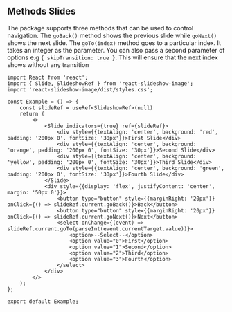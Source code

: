 
<Meta title="Examples/Methods34" component={Slide} />

## Methods Slides

The package supports three methods that can be used to control navigation. The `goBack()` method shows the previous slide while `goNext()` shows the next slide.
The `goTo(index)` method goes to a particular index. It takes an integer as the parameter. You can also pass a second parameter of options e.g `{ skipTransition: true }`. This
will ensure that the next index shows without any transition

```tsx
import React from 'react';
import { Slide, SlideshowRef } from 'react-slideshow-image';
import 'react-slideshow-image/dist/styles.css';

const Example = () => {
    const slideRef = useRef<SlideshowRef>(null)
    return (
        <>
            <Slide indicators={true} ref={slideRef}>
                <div style={{textAlign: 'center', background: 'red', padding: '200px 0', fontSize: '30px'}}>First Slide</div>
                <div style={{textAlign: 'center', background: 'orange', padding: '200px 0', fontSize: '30px'}}>Second Slide</div>
                <div style={{textAlign: 'center', background: 'yellow', padding: '200px 0', fontSize: '30px'}}>Third Slide</div>
                <div style={{textAlign: 'center', background: 'green', padding: '200px 0', fontSize: '30px'}}>Fourth Slide</div>
            </Slide>
            <div style={{display: 'flex', justifyContent: 'center', margin: '50px 0'}}>
                <button type="button" style={{marginRight: '20px'}} onClick={() => slideRef.current.goBack()}>Back</button>
                <button type="button" style={{marginRight: '20px'}} onClick={() => slideRef.current.goNext()}>Next</button>
                <select onChange={(event) => slideRef.current.goTo(parseInt(event.currentTarget.value))}>
                    <option>--Select--</option>
                    <option value="0">First</option>
                    <option value="1">Second</option>
                    <option value="2">Third</option>
                    <option value="3">Fourth</option>
                </select>
            </div>
        </>
    );
};

export default Example;
```

<Canvas>
     <Story id='examples-methods--default' />
</Canvas>
